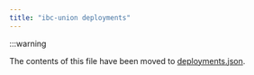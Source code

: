 ```yaml
---
title: "ibc-union deployments"
---
```


:::warning

The contents of this file have been moved to [deployments.json](../../../../../deployments.json).
